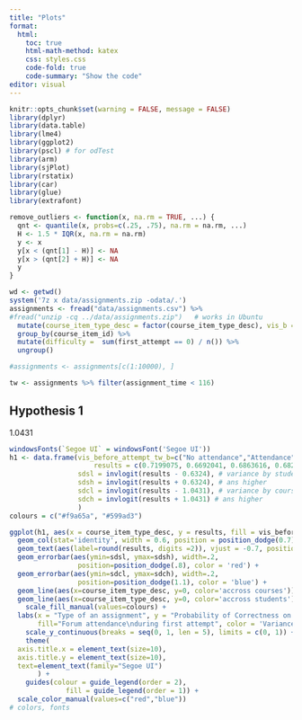 ```yaml
---
title: "Plots"
format:
  html:
    toc: true
    html-math-method: katex
    css: styles.css
    code-fold: true
    code-summary: "Show the code"
editor: visual
---
```


```r
knitr::opts_chunk$set(warning = FALSE, message = FALSE)
library(dplyr)
library(data.table)
library(lme4)
library(ggplot2)
library(pscl) # for odTest
library(arm)
library(sjPlot)
library(rstatix)
library(car)
library(glue)
library(extrafont)

remove_outliers <- function(x, na.rm = TRUE, ...) {
  qnt <- quantile(x, probs=c(.25, .75), na.rm = na.rm, ...)
  H <- 1.5 * IQR(x, na.rm = na.rm)
  y <- x
  y[x < (qnt[1] - H)] <- NA
  y[x > (qnt[2] + H)] <- NA
  y
}

```

```r
wd <- getwd()
system('7z x data/assignments.zip -odata/.')
assignments <- fread("data/assignments.csv") %>% 
#fread("unzip -cq ../data/assignments.zip")   # works in Ubuntu
  mutate(course_item_type_desc = factor(course_item_type_desc), vis_b = ifelse(vis_tw==0, 0, 1), vis_before_attempt_tw_b = ifelse(vis_before_attempt_tw==0, 0, 1), vis_before_attempt_tw_b = factor(vis_before_attempt_tw_b)) %>% 
  group_by(course_item_id) %>% 
  mutate(difficulty =  sum(first_attempt == 0) / n()) %>% 
  ungroup() 

#assignments <- assignments[c(1:10000), ]

tw <- assignments %>% filter(assignment_time < 116) 
```

## Hypothesis 1

1.0431

```r
windowsFonts(`Segoe UI` = windowsFont('Segoe UI'))
h1 <- data.frame(vis_before_attempt_tw_b=c("No attendance","Attendance","Attendance","No attendance"), course_item_type_desc = c("quiz","programming","quiz","programming"),
                     results = c(0.7199075, 0.6692041, 0.6863616, 0.6823420)) %>% mutate( 
                 sdsl = invlogit(results - 0.6324), # variance by students lower
                 sdsh = invlogit(results + 0.6324), # ans higher
                 sdcl = invlogit(results - 1.0431), # variance by courses lower
                 sdch = invlogit(results + 1.0431) # ans higher
                 )
colours = c("#f9a65a", "#599ad3")

ggplot(h1, aes(x = course_item_type_desc, y = results, fill = vis_before_attempt_tw_b)) + 
  geom_col(stat='identity', width = 0.6, position = position_dodge(0.7)) +
  geom_text(aes(label=round(results, digits =2)), vjust = -0.7, position=position_dodge(width=0.4)) +
  geom_errorbar(aes(ymin=sdsl, ymax=sdsh), width=.2,
                 position=position_dodge(.8), color = 'red') + 
  geom_errorbar(aes(ymin=sdcl, ymax=sdch), width=.2,
                 position=position_dodge(1.1), color = 'blue') + 
  geom_line(aes(x=course_item_type_desc, y=0, color='accross courses'))+
  geom_line(aes(x=course_item_type_desc, y=0, color='accross students'))+
    scale_fill_manual(values=colours) +
  labs(x = "Type of an assignment", y = "Probability of Correctness on First Attempt", 
       fill="Forum attendance\nduring first attempt", color = 'Variance')+ 
    scale_y_continuous(breaks = seq(0, 1, len = 5), limits = c(0, 1)) + theme_classic() + 
    theme(
  axis.title.x = element_text(size=10),
  axis.title.y = element_text(size=10), 
  text=element_text(family="Segoe UI")
       ) +
    guides(colour = guide_legend(order = 2), 
              fill = guide_legend(order = 1)) +
  scale_color_manual(values=c("red","blue")) 
# colors, fonts

```



<!-- ## Moderator analyses -->

<!-- ### difficulty -->

<!-- ```{julia} -->


<!-- # hierarchical moderator logistic model -->

<!-- # or moderator GLMM or GLMM with interaction -->

<!-- using Pkg; Pkg.activate(".") -->

<!-- Pkg.add(["MixedModels","JellyMe4"]) -->

<!-- using MixedModels -->

<!-- using JellyMe4 -->

<!-- jl_assignments = rcopy(R"tw") -->

<!-- m1 = fit(MixedModel, @formula( CFA ~ 1 + forum_attendance_tw * difficulty+ (1 + forum_attendance_tw * difficulty | hse_user_id) +  (1 | course_item_name)), jl_assignments) -->

<!-- m1 -->

<!-- #jl_m = (m, jl_assignments); -->

<!-- #@rput jl_m; -->

<!-- ``` -->

<!-- ```{julia} -->

<!-- m1 -->

<!-- ``` -->

<!-- ### type -->

<!-- ```{julia} -->

<!-- # hierarchical moderator logistic model -->

<!-- # or moderator GLMM or GLMM with interaction -->

<!-- using Pkg; Pkg.activate(".") -->

<!-- Pkg.add(["MixedModels","JellyMe4"]) -->

<!-- using MixedModels -->

<!-- using JellyMe4 -->

<!-- jl_assignments = rcopy(R"tw") -->

<!-- m2 = fit(MixedModel, @formula( CFA ~ 1 + forum_attendance_tw * course_item_type_id+ (1 + forum_attendance_tw * course_item_type_id | hse_user_id) +  (1 | course_item_name)), jl_assignments) -->

<!-- m2 -->

<!-- ``` -->

<!-- ## trash -->

<!-- ```{r} -->

<!-- m_bene  = glmer(data = data.table(tw), CFA ~ 1 + forum_attendance_tw * difficulty+ (1 + forum_attendance_tw * difficulty || hse_user_id) +      (1 | course_item_name), family = "binomial") -->

<!-- summary(m_bene)  -->

<!-- ``` -->

<!-- ```{r} -->

<!-- glm(data = data.table(tw), CFA ~ 1 + forum_attendance_tw , family = "binomial")  -->

<!-- ``` -->
